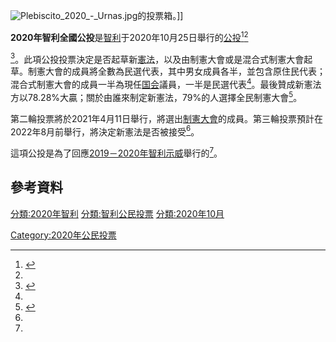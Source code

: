 {{Use dmy dates|date=November 2019}}
{{Infobox referendum
| name               = 2020年智利全國公投
| location           = {{flag|Chile}}
| date               = {{Start date|2020|10|25|df=yes}}
| yes                = 
| no                 = 
| other              = 
| othertype          = 
| total              = 
| electorate         = 14,855,719
| map                = Resultados del Plebiscito Nacional en Chile de 2020.svg
| mapdivision        = 區
| mapcaption         = 問題一（左）和問題二（右）的結果
| notes              = 
| voting_system      = 
| width              = 240px
| barwidth           = 100%
| status             = 
| part1_subject      = 問題1: 你想要一部新宪法吗？
| part1_choice1      = 同意
| part1_percentage1  = 78.28
| part1_choice1_color= #41CD82
| part1_choice2      = 不同意
| part1_percentage2  = 21.72
| part1_choice2_color= #FC4143
| part2_subject      = 問題 2: 新宪法应该由何种机构组织来制定？
| part2_choice1      = 混合式制憲大會
| part2_percentage1  = 21.01
| part2_choice1_color= #FFBE00
| part2_choice2      = 制憲大會
| part2_percentage2  = 78.99
| part2_choice2_color= #0082FF
| outcome            = 
| website            = 
}}
[[File:Plebiscito_2020_-_Urnas.jpg|thumb]]的投票箱。]]

'''2020年智利全國公投'''是[[智利|智利]]于2020年10月25日舉行的[[公投|公投]]<ref name="emol">{{Cite web |url=https://www.emol.com/noticias/Nacional/2020/03/26/981142/Presidente-promulga-reforma-que-postergaplebiscito.html |title=Presidente promulga reforma que posterga el Plebiscito para el 25 de octubre |last=Romero |first=María Cristina |date=2020-03-26 |website=Emol |language=es |access-date=2020-03-27 |archive-date=2020-11-24 |archive-url=https://web.archive.org/web/20201124034115/https://www.emol.com/noticias/Nacional/2020/03/26/981142/Presidente-promulga-reforma-que-postergaplebiscito.html |dead-url=no }}</ref><ref name="https://www.washingtonpost.com...">{{Cite web |url=https://www.washingtonpost.com/world/the_americas/chile-to-hold-referendum-on-new-constitution/2019/11/15/ef973a9c-07b8-11ea-ae28-7d1898012861_story.html |title=Chile to hold referendum on new constitution |last=Krygier |first=Rachelle |website=Washington Post |language=en |access-date=2019-11-16 |archive-date=2020-12-23 |archive-url=https://web.archive.org/web/20201223121122/https://www.washingtonpost.com/world/the_americas/chile-to-hold-referendum-on-new-constitution/2019/11/15/ef973a9c-07b8-11ea-ae28-7d1898012861_story.html |dead-url=no }}</ref><ref>{{Cite web |url=https://www.aljazeera.com/news/2019/11/chile-agrees-hold-referendum-constitution-5-191115221832042.html |title=Chile agrees to hold referendum on constitution: 5 things to know |website=www.aljazeera.com |access-date=2019-11-16 |archive-date=2020-09-13 |archive-url=https://web.archive.org/web/20200913035244/https://www.aljazeera.com/news/2019/11/chile-agrees-hold-referendum-constitution-5-191115221832042.html |dead-url=no }}</ref>。此項公投投票決定是否起草新[[智利憲法|憲法]]，以及由制憲大會或是混合式制憲大會起草。制憲大會的成員將全數為民選代表，其中男女成員各半，並包含原住民代表；混合式制憲大會的成員一半為現任[[智利国会|国会]]議員，一半是民選代表<ref name="https://www.washingtonpost.com..."/>。最後贊成新憲法方以78.28%大贏；關於由誰來制定新憲法，79%的人選擇全民制憲大會<ref>{{Cite web |url=https://www.bbc.com/news/world-latin-america-54687090 |title=存档副本 |accessdate=2020-10-27 |archive-date=2020-12-18 |archive-url=https://web.archive.org/web/20201218175856/https://www.bbc.com/news/world-latin-america-54687090 |dead-url=no }}</ref>。 

第二輪投票將於2021年4月11日舉行，將選出[[制憲大會_(智利)|制憲大會]]的成員。第三輪投票預計在2022年8月前舉行，將決定新憲法是否被接受<ref name="emol"/>。

這項公投是為了回應[[2019－2020年智利示威|2019－2020年智利示威]]舉行的<ref name="https://www.washingtonpost.com..."/>。

== 參考資料 ==
{{reflist}}

{{智利選舉}}
[[Category:2020年公民投票|Category:2020年公民投票]]
[[分類:2020年智利|分類:2020年智利]]
[[分類:智利公民投票|分類:智利公民投票]]
[[分類:2020年10月|分類:2020年10月]]